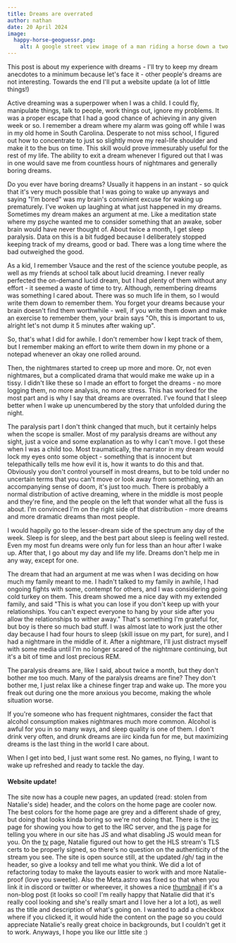 ```yaml
--- 
title: Dreams are overrated 
author: nathan 
date: 20 April 2024 
image:
  happy-horse-geoguessr.png:
    alt: A google street view image of a man riding a horse down a two lane rural road.     
---
```


This post is about my experience with dreams - I'll try to keep my dream anecdotes to a minimum because
let's face it - other people's dreams are not interesting. Towards the end I'll put a website update (a lot of little things!)

Active dreaming was a superpower when I was a child. I could fly, manipulate things, talk to people,
work things out, ignore my problems. It was a proper escape that I had a good chance of achieving
in any given week or so. I remember a dream where my alarm was going off while I was in my old
home in South Carolina. Desperate to not miss school, I figured out how to concentrate to just
so slightly move my real-life shoulder and make it to the bus on time. This skill would prove
immesurably useful for the rest of my life. The ability to exit a dream whenever I figured out
that I was in one would save me from countless hours of nightmares and generally boring dreams.

Do you ever have boring dreams? Usually it happens in an instant - so quick that it's very much
possible that I was going to wake up anyways and saying "I'm bored" was my brain's convinient excuse
for waking up prematurely. I've woken up laughing at what just happened in my dreams. Sometimes my
dream makes an argument at me. Like a meditation state where my psyche wanted me to consider something
that an awake, sober brain would have never thought of. About twice a month, I get sleep paralysis. Data
on this is a bit fudged because I deliberately stopped keeping track of my dreams, good or bad. There was a long
time where the bad outweighed the good.

As a kid, I remember Vsauce and the rest of the science youtube people, as well as my friends at school
talk about lucid dreaming. I never really perfected the on-demand lucid dream, but I had plenty of them
without any effort - it seemed a waste of time to try. Although, remembering dreams was something I cared about.
There was so much life in them, so I would write them down to remember them. You forget your dreams because
your brain doesn't find them worthwhile - well, if you write them down and make an exercise to remember them,
your brain says "Oh, this is important to us, alright let's not dump it 5 minutes after waking up".

So, that's what I did for awhile. I don't remember how I kept track of them, but I remember making an effort to
write them down in my phone or a notepad whenever an okay one rolled around. 

Then, the nightmares started to creep up more and more. Or, not even nightmares, but a complicated drama that
would make me wake up in a tissy. I didn't like these so I made an effort to forget the dreams - no more logging
them, no more analysis, no more stress. This has worked for the most part and is why I say that dreams are overrated.
I've found that I sleep better when I wake up unencumbered by the story that unfolded during the night.

The paralysis part I don't think changed that much, but it certainly helps when the scope is smaller. Most of my
paralysis dreams are without any sight, just a voice and some explanation as to why I can't move. I got these when I
was a child too. Most traumatically, the narrator in my dream would lock my eyes onto some object - something that is
innocent but telepathically tells me how evil it is, how it wants to do this and that. Obviously you don't control yourself
in most dreams, but to be told under no uncertain terms that you can't move or look away from something, with an accompanying
sense of doom, it's just too much. There is probably a normal distribution of active dreaming, where in the middle is most people
and they're fine, and the people on the left that wonder what all the fuss is about. I'm convinced I'm on the right side of that
distribution - more dreams and more dramatic dreams than most people. 

I would happily go to the lesser-dream side of the spectrum any day of the week. Sleep is for sleep, and the best part about
sleep is feeling well rested. Even my most fun dreams were only fun for less than an hour after I wake up. After that, I go about
my day and life my life. Dreams don't help me in any way, except for one.

The dream that had an argument at me was when I was deciding on how much my family meant to me. I hadn't talked to my family
in awhile, I had ongoing fights with some, contempt for others, and I was considering going cold turkey on them. This dream
showed me a nice day with my extended family, and said "This is what you can lose if you don't keep up with your relationships. 
You can't expect everyone to hang by your side after you allow the relationships to wither away." That's something I'm grateful for,
but boy is there so much bad stuff. I was almost late to work just the other day because I had four hours to sleep (skill issue on my
part, for sure), and I had a nightmare in the middle of it. After a nightmare, I'll just distract myself with some media until I'm
no longer scared of the nightmare continuing, but it's a bit of time and lost precious REM. 

The paralysis dreams are, like I said, about twice a month, but they don't bother me too much. Many of the paralysis dreams are fine?
They don't bother me, I just relax like a chinese finger trap and wake up. The more you freak out during one the more anxious you become,
making the whole situation worse. 

If you're someone who has frequent nightmares, consider the fact that alcohol consumption makes nightmares much more common. Alcohol is
awful for you in so many ways, and sleep quality is one of them. I don't drink very often, and drunk dreams are iirc kinda fun for me,
but maximizing dreams is the last thing in the world I care about. 

When I get into bed, I just want some rest. No games, no flying, I want to wake up refreshed and ready to tackle the day. 


#### Website update!

The site now has a couple new pages, an updated (read: stolen from Natalie's side) header, and the colors on the home page are cooler now.
The best colors for the home page are grey and a different shade of grey, but doing that looks kinda boring so we're not doing that. There is
the [irc](/irc) page for showing you how to get to the IRC server, and the [js](/js) page for telling you where in our site has JS and what
disabling JS would mean for you. On the [tv](/natalie/tv) page, Natalie figured out how to get the HLS stream's TLS certs to be properly signed,
so there's no question on the authenticity of the stream you see. The site is open source still, at the updated /gh/ tag in the header, so 
give a looksy and tell me what you think. We did a lot of refactoring today to make the layouts easier to work with and more Natalie-proof (love
you sweetie). Also the Meta.astro was fixed so that when you link it in discord or twitter or whereever, it showes a nice [thumbnail](/images/banner.gif)
if it's a non-blog post (it looks so cool! I'm really happy that Natalie did that it's really cool looking and she's really smart and I love her a lot a lot),
as well as the title and description of what's going on. I wanted to add a checkbox where if you clicked it, it would hide the content on the page so 
you could appreciate Natalie's really great choice in backgrounds, but I couldn't get it to work. Anyways, I hope you like our little site :)
